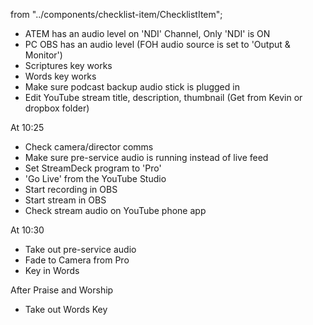   from "../components/checklist-item/ChecklistItem";

- <ChecklistItem>ATEM has an audio level on 'NDI' Channel, Only 'NDI' is ON</ChecklistItem>
- <ChecklistItem>PC OBS has an audio level (FOH audio source is set to 'Output & Monitor')</ChecklistItem>
- <ChecklistItem>Scriptures key works</ChecklistItem>
- <ChecklistItem>Words key works</ChecklistItem>
- <ChecklistItem>Make sure podcast backup audio stick is plugged in</ChecklistItem>
- <ChecklistItem>Edit YouTube stream title, description, thumbnail (Get from Kevin or dropbox folder)</ChecklistItem>

<Heading as="h3" size="md">At 10:25</Heading>

- <ChecklistItem>Check camera/director comms</ChecklistItem>
- <ChecklistItem>Make sure pre-service audio is running instead of live feed</ChecklistItem>
- <ChecklistItem>Set StreamDeck program to 'Pro'</ChecklistItem>
- <ChecklistItem>'Go Live' from the YouTube Studio</ChecklistItem>
- <ChecklistItem>Start recording in OBS</ChecklistItem>
- <ChecklistItem>Start stream in OBS</ChecklistItem>
- <ChecklistItem>Check stream audio on YouTube phone app</ChecklistItem>

<Heading as="h3" size="md">At 10:30</Heading>

- <ChecklistItem>Take out pre-service audio</ChecklistItem>
- <ChecklistItem>Fade to Camera from Pro</ChecklistItem>
- <ChecklistItem>Key in Words</ChecklistItem>

<Heading as="h3" size="md">After Praise and Worship</Heading>

- <ChecklistItem>Take out Words Key</ChecklistItem>
